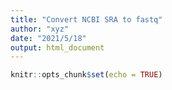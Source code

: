 ```yaml
---
title: "Convert NCBI SRA to fastq"
author: "xyz"
date: "2021/5/18"
output: html_document
---
```


```r
knitr::opts_chunk$set(echo = TRUE)
```

```bash

```

```r

```


